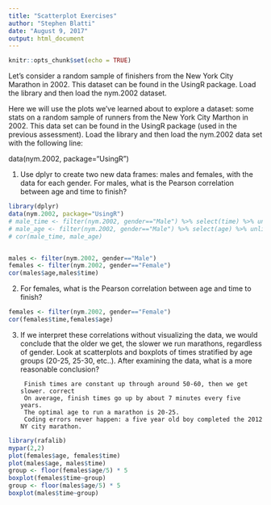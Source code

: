 ---
title: "Scatterplot Exercises"
author: "Stephen Blatti"
date: "August 9, 2017"
output: html_document
---

```{r setup, include=FALSE}
knitr::opts_chunk$set(echo = TRUE)
```
Let's consider a random sample of finishers from the New York City Marathon in 2002. This dataset can be found in the UsingR package. Load the library and then load the nym.2002 dataset.

Here we will use the plots we've learned about to explore a dataset: some stats on a random sample of runners from the New York City Marthon in 2002. This data set can be found in the UsingR package (used in the previous assessment). Load the library and then load the nym.2002 data set with the following line:

data(nym.2002, package="UsingR")

1. Use dplyr to create two new data frames: males and females, with the data for each gender. For males, what is the Pearson correlation between age and time to finish? 

```{r}
library(dplyr)
data(nym.2002, package="UsingR")
# male_time <- filter(nym.2002, gender=="Male") %>% select(time) %>% unlist
# male_age <- filter(nym.2002, gender=="Male") %>% select(age) %>% unlist
# cor(male_time, male_age)


males <- filter(nym.2002, gender=="Male") 
females <- filter(nym.2002, gender=="Female")
cor(males$age,males$time)
```

2. For females, what is the Pearson correlation between age and time to finish?
```{r}
females <- filter(nym.2002, gender=="Female")
cor(females$time,females$age)

```

3. If we interpret these correlations without visualizing the data, we would conclude that the older we get, the slower we run marathons, regardless of gender. Look at scatterplots and boxplots of times stratified by age groups (20-25, 25-30, etc..). After examining the data, what is a more reasonable conclusion?

        Finish times are constant up through around 50-60, then we get slower. correct
        On average, finish times go up by about 7 minutes every five years.
        The optimal age to run a marathon is 20-25.
        Coding errors never happen: a five year old boy completed the 2012 NY city marathon. 

```{r}
library(rafalib)
mypar(2,2)
plot(females$age, females$time)
plot(males$age, males$time)
group <- floor(females$age/5) * 5
boxplot(females$time~group)
group <- floor(males$age/5) * 5
boxplot(males$time~group)
```
















